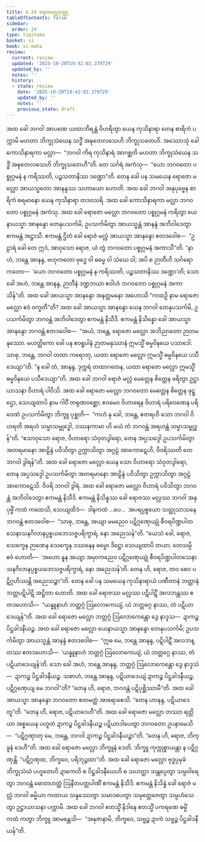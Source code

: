 ```yaml
---
title: 6.24 ရောဇမလ္လဝတ္ထု
tableOfContents: false
sidebar:
  order: 24
type: tipitaka
basket: vi
book: vi-maha
review:
  current: review
  updated: '2025-10-20T19:42:02.379729'
  updated_by: ''
  notes: ''
  history:
  - state: review
    date: '2025-10-20T19:42:02.379729'
    updated_by: ''
    notes: ''
    previous_state: draft
---
```



<DynamicBreadcrumb />


<ReviewStatus review={frontmatter.review} showDetails={true} />

<HypothesisAnnotation frontmatter={frontmatter} />

<Division number="301" book="vi-maha" e="ch" v="3" p="345">

<Paragraph number="1360" book="vi-maha">
အထ ခေါ ဘဂဝါ အာပဏေ ယထာဘိရန္တံ ဝိဟရိတွာ ယေန ကုသိနာရာ တေန စာရိကံ ပက္ကာမိ မဟတာ ဘိက္ခုသံဃေန သဒ္ဓိံ အဍ္ဎတေလသေဟိ ဘိက္ခုသတေဟိ. အဿောသုံ ခေါ ကောသိနာရကာ မလ္လာ—  “ဘဂဝါ ကိရ ကုသိနာရံ အာဂစ္ဆတိ မဟတာ ဘိက္ခုသံဃေန သဒ္ဓိံ အဍ္ဎတေလသေဟိ ဘိက္ခုသတေဟီ”တိ. တေ သင်္ဂရံ အကံသု—  “ယော ဘဂဝတော ပစ္စုဂ္ဂမနံ န ကရိဿတိ, ပဉ္စသတာနိဿ ဒဏ္ဍော”တိ. တေန ခေါ ပန သမယေန ရောဇော မလ္လော အာယသ္မတော အာနန္ဒဿ သဟာယော ဟောတိ. အထ ခေါ ဘဂဝါ အနုပုဗ္ဗေန စာရိကံ စရမာနော ယေန ကုသိနာရာ တဒဝသရိ. အထ ခေါ ကောသိနာရကာ မလ္လာ ဘဂဝတော ပစ္စုဂ္ဂမနံ အကံသု. အထ ခေါ ရောဇော မလ္လော ဘဂဝတော ပစ္စုဂ္ဂမနံ ကရိတွာ ယေနာယသ္မာ အာနန္ဒော တေနုပသင်္ကမိ, ဥပသင်္ကမိတွာ အာယသ္မန္တံ အာနန္ဒံ အဘိဝါဒေတွာ ဧကမန္တံ အဋ္ဌာသိ. ဧကမန္တံ ဌိတံ ခေါ ရောဇံ မလ္လံ အာယသ္မာ အာနန္ဒော ဧတဒဝေါစ—  “ဥဠာရံ ခေါ တေ ဣဒံ, အာဝုသော ရောဇ, ယံ တွံ ဘဂဝတော ပစ္စုဂ္ဂမနံ အကာသီ”တိ. “နာဟံ, ဘန္တေ အာနန္ဒ, ဗဟုကတော ဗုဒ္ဓေ ဝါ ဓမ္မေ ဝါ သံဃေ ဝါ; အပိ စ ဉာတီဟိ သင်္ဂရော ကတော—  ‘ယော ဘဂဝတော ပစ္စုဂ္ဂမနံ န ကရိဿတိ, ပဉ္စသတာနိဿ ဒဏ္ဍော’တိ; သော ခေါ အဟံ, ဘန္တေ အာနန္ဒ, ဉာတီနံ ဒဏ္ဍဘယာ ဧဝါဟံ ဘဂဝတော ပစ္စုဂ္ဂမနံ အကာသိန်”တိ. အထ ခေါ အာယသ္မာ အာနန္ဒော အနတ္တမနော အဟောသိ “ကထဉှိ နာမ ရောဇော မလ္လော ဧဝံ ဝက္ခတီ”တိ? အထ ခေါ အာယသ္မာ အာနန္ဒော ယေန ဘဂဝါ တေနုပသင်္ကမိ, ဥပသင်္ကမိတွာ ဘဂဝန္တံ အဘိဝါဒေတွာ ဧကမန္တံ နိသီဒိ. ဧကမန္တံ နိသိန္နော ခေါ အာယသ္မာ အာနန္ဒော ဘဂဝန္တံ ဧတဒဝေါစ—  “အယံ, ဘန္တေ, ရောဇော မလ္လော အဘိညာတော ဉာတမနုဿော. မဟတ္ထိကော ခေါ ပန ဧဝရူပါနံ ဉာတမနုဿာနံ ဣမသ္မိံ ဓမ္မဝိနယေ ပသာဒေါ. သာဓု, ဘန္တေ, ဘဂဝါ တထာ ကရောတု, ယထာ ရောဇော မလ္လော ဣမသ္မိံ ဓမ္မဝိနယေ ပသီဒေယျာ”တိ. “န ခေါ တံ, အာနန္ဒ, ဒုက္ကရံ တထာဂတေန, ယထာ ရောဇော မလ္လော ဣမသ္မိံ ဓမ္မဝိနယေ ပသီဒေယျာ”တိ.
</Paragraph>

<Paragraph number="1361" book="vi-maha">
အထ ခေါ ဘဂဝါ ရောဇံ မလ္လံ မေတ္တေန စိတ္တေန ဖရိတွာ ဥဋ္ဌာယာသနာ ဝိဟာရံ ပါဝိသိ. အထ ခေါ ရောဇော မလ္လော ဘဂဝတော မေတ္တေန စိတ္တေန ဖုဋ္ဌော, သေယျထာပိ နာမ ဂါဝိံ တရုဏဝစ္ဆော; ဧဝမေဝ ဝိဟာရေန ဝိဟာရံ ပရိဝေဏေန ပရိဝေဏံ ဥပသင်္ကမိတွာ ဘိက္ခူ ပုစ္ဆတိ—  “ကဟံ နု ခေါ, ဘန္တေ, ဧတရဟိ သော ဘဂဝါ ဝိဟရတိ အရဟံ သမ္မာသမ္ဗုဒ္ဓေါ, ဒဿနကာမာ ဟိ မယံ တံ ဘဂဝန္တံ အရဟန္တံ သမ္မာသမ္ဗုဒ္ဓန်”တိ. “ဧသာဝုသော ရောဇ, ဝိဟာရော သံဝုတဒွါရော, တေန အပ္ပသဒ္ဒေါ ဥပသင်္ကမိတွာ အတရမာနော အာဠိန္ဒံ ပဝိသိတွာ ဥက္ကာသိတွာ အဂ္ဂဠံ အာကောဋေဟိ, ဝိဝရိဿတိ တေ ဘဂဝါ ဒွါရန်”တိ. အထ ခေါ ရောဇော မလ္လော ယေန သော ဝိဟာရော သံဝုတဒွါရော, တေန အပ္ပသဒ္ဒေါ ဥပသင်္ကမိတွာ အတရမာနော အာဠိန္ဒံ ပဝိသိတွာ ဥက္ကာသိတွာ အဂ္ဂဠံ အာကောဋေသိ. ဝိဝရိ ဘဂဝါ ဒွါရံ. အထ ခေါ ရောဇော မလ္လော ဝိဟာရံ ပဝိသိတွာ ဘဂဝန္တံ အဘိဝါဒေတွာ ဧကမန္တံ နိသီဒိ. ဧကမန္တံ နိသိန္နဿ ခေါ ရောဇဿ မလ္လဿ ဘဂဝါ အနုပုဗ္ဗိံ ကထံ ကထေသိ, သေယျထိဒံ—  ဒါနကထံ …ပေ…  အပရပ္ပစ္စယော သတ္ထုသာသနေ ဘဂဝန္တံ ဧတဒဝေါစ—  “သာဓု, ဘန္တေ, အယျာ မမညေဝ ပဋိဂ္ဂဏှေယျုံ စီဝရပိဏ္ဍပါတသေနာသနဂိလာနပ္ပစ္စယဘေသဇ္ဇပရိက္ခာရံ, နော အညေသန်”တိ. “ယေသံ ခေါ, ရောဇ, သေက္ခေန ဉာဏေန သေက္ခေန ဒဿနေန ဓမ္မော ဒိဋ္ဌော သေယျထာပိ တယာ, တေသမ္ပိ ဧဝံ ဟောတိ—  ‘အဟော နူန အယျာ အမှာကညေဝ ပဋိဂ္ဂဏှေယျုံ စီဝရပိဏ္ဍပါတသေနာသနဂိလာနပ္ပစ္စယဘေသဇ္ဇပရိက္ခာရံ, နော အညေသန်’တိ. တေန ဟိ, ရောဇ, တဝ စေဝ ပဋိဂ္ဂဟိဿန္တိ အညေသဉ္စာ”တိ.
</Paragraph>

</Division>
<Division number="302" book="vi-maha" e="ch" v="3" p="346">

<Paragraph number="1362" book="vi-maha">
တေန ခေါ ပန သမယေန ကုသိနာရာယံ ပဏီတာနံ ဘတ္တာနံ ဘတ္တပဋိပါဋိ အဋ္ဌိတာ ဟောတိ. အထ ခေါ ရောဇဿ မလ္လဿ ပဋိပါဋိံ အလဘန္တဿ ဧတဒဟောသိ—  “ယန္နူနာဟံ ဘတ္တဂ္ဂံ ဩလောကေယျံ, ယံ ဘတ္တဂ္ဂေ နာဿ, တံ ပဋိယာဒေယျန်”တိ. အထ ခေါ ရောဇော မလ္လော ဘတ္တဂ္ဂံ ဩလောကေန္တော ဒွေ နာဒ္ဒသ—  ဍာကဉ္စ ပိဋ္ဌခါဒနီယဉ္စ. အထ ခေါ ရောဇော မလ္လော ယေနာယသ္မာ အာနန္ဒော တေနုပသင်္ကမိ; ဥပသင်္ကမိတွာ အာယသ္မန္တံ အာနန္ဒံ ဧတဒဝေါစ—  “ဣဓ မေ, ဘန္တေ အာနန္ဒ, ပဋိပါဋိံ အလဘန္တဿ ဧတဒဟောသိ—  ‘ယန္နူနာဟံ ဘတ္တဂ္ဂံ ဩလောကေယျံ, ယံ ဘတ္တဂ္ဂေ နာဿ, တံ ပဋိယာဒေယျန်’တိ. သော ခေါ အဟံ, ဘန္တေ အာနန္ဒ, ဘတ္တဂ္ဂံ ဩလောကေန္တော ဒွေ နာဒ္ဒသံ—  ဍာကဉ္စ ပိဋ္ဌခါဒနီယဉ္စ. သစာဟံ, ဘန္တေ အာနန္ဒ, ပဋိယာဒေယျံ ဍာကဉ္စ ပိဋ္ဌခါဒနီယဉ္စ, ပဋိဂ္ဂဏှေယျ မေ ဘဂဝါ”တိ? “တေန ဟိ, ရောဇ, ဘဂဝန္တံ ပဋိပုစ္ဆိဿာမီ”တိ. အထ ခေါ အာယသ္မာ အာနန္ဒော ဘဂဝတော ဧတမတ္ထံ အာရောစေသိ. “တေန ဟာနန္ဒ, ပဋိယာဒေတူ”တိ. “တေန ဟိ, ရောဇ, ပဋိယာဒေဟီ”တိ. အထ ခေါ ရောဇော မလ္လော တဿာ ရတ္တိယာ အစ္စယေန ပဟူတံ ဍာကဉ္စ ပိဋ္ဌခါဒနီယဉ္စ ပဋိယာဒါပေတွာ ဘဂဝတော ဥပနာမေသိ—  “ပဋိဂ္ဂဏှာတု မေ, ဘန္တေ, ဘဂဝါ ဍာကဉ္စ ပိဋ္ဌခါဒနီယဉ္စာ”တိ. “တေန ဟိ, ရောဇ, ဘိက္ခူနံ ဒေဟီ”တိ. အထ ခေါ ရောဇော မလ္လော ဘိက္ခူနံ ဒေတိ. ဘိက္ခူ ကုက္ကုစ္စာယန္တာ န ပဋိဂ္ဂဏှန္တိ. “ပဋိဂ္ဂဏှထ, ဘိက္ခဝေ, ပရိဘုဉ္ဇထာ”တိ. အထ ခေါ ရောဇော မလ္လော ဗုဒ္ဓပ္ပမုခံ ဘိက္ခုသံဃံ ပဟူတေဟိ ဍာကေဟိ စ ပိဋ္ဌခါဒနီယေဟိ စ သဟတ္ထာ သန္တပ္ပေတွာ သမ္ပဝါရေတွာ ဘဂဝန္တံ ဓောတဟတ္ထံ ဩနီတပတ္တပါဏိံ ဧကမန္တံ နိသီဒိ. ဧကမန္တံ နိသိန္နံ ခေါ ရောဇံ မလ္လံ ဘဂဝါ ဓမ္မိယာ ကထာယ သန္ဒဿေတွာ သမာဒပေတွာ သမုတ္တေဇေတွာ သမ္ပဟံသေတွာ ဥဋ္ဌာယာသနာ ပက္ကာမိ. အထ ခေါ ဘဂဝါ ဧတသ္မိံ နိဒါနေ ဧတသ္မိံ ပကရဏေ ဓမ္မိံ ကထံ ကတွာ ဘိက္ခူ အာမန္တေသိ—  “အနုဇာနာမိ, ဘိက္ခဝေ, သဗ္ဗဉ္စ ဍာကံ သဗ္ဗဉ္စ ပိဋ္ဌခါဒနီယန်”တိ.
</Paragraph>
</Division>